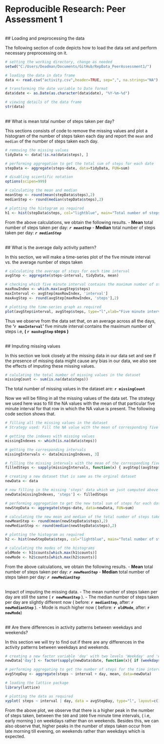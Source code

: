 # Reproducible Research: Peer Assessment 1

<br>
## Loading and preprocessing the data

The following section of code depicts how to load the data set and perform necessary
preprocessing on it.

```{r}
# setting the working directory, change as needed
setwd("C:/Users/Deadman/Documents/GitHub/RepData_PeerAssessment1/")  

# loading the data in data frame
data <- read.csv("activity.csv",header=TRUE, sep=",", na.strings="NA")

# transforming the date variable to Date format
data$date <- as.Date(as.character(data$date), "%Y-%m-%d")

# viewing details of the data frame
str(data)
```
  
    
<br>
## What is mean total number of steps taken per day?

This sections consists of code to remove the missing values and plot a histogram of the number
of steps taken each day and report the `mean` and `median` of the number of steps taken each day.

```{r}

# removing the missing values
tidyData <- data[!is.na(data$steps), ]

# performing aggregation to get the total sum of steps for each date
stepData <- aggregate(steps~date, data=tidyData, FUN=sum)

# disabling scientific notation
options(scipen=999)

# calculating the mean and median
meanStep <- round(mean(stepData$steps),2)
medianStep <- round(median(stepData$steps),2)

# plotting the histogram as required
h1 <- hist(stepData$steps, col="lightblue", main="Total number of steps taken each day", xlab="Steps per day")

```

From the above calculations, we obtain the following results.
 - __Mean__ total number of steps taken per day: ___`r meanStep`___
 - __Median__ total number of steps taken per day: ___`r medianStep`___


<br>
## What is the average daily activity pattern?

In this section, we will make a time-series plot of the five minute interval vs. the average number of steps
taken

```{r}

# calculating the average of steps for each time interval
avgStep <- aggregate(steps~interval, tidyData, mean)

# checking which five minute interval contains the maximum number of steps taken
maxRowIndex <- which.max(avgStep$steps)
maxInterval <- avgStep[maxRowIndex, 'interval']
maxAvgStep <- round(avgStep[maxRowIndex, 'steps'],2)

# plotting the time-series graph as required
plot(avgStep$interval, avgStep$steps, type="l",xlab="Five minute intervals", ylab="Avg. steps taken", main="Average number of steps per time interval across all days")

```

Thus we observe from the data set that, on an average across all the days, the __'`r maxInterval`'__ five minute interval contains the maximum number of steps i.e, __( `r maxAvgStep` steps )__

<br>
## Imputing missing values

In this section we look closely at the missing data in our data set and see if the presence of missing data might cause any bias in our data, we also see the effects of imputing these missing values.

```{r}

# calulating the total number of missing values in the dataset
missingCount <- sum(is.na(data$steps))

```

The total number of missing values in the dataset are: __`r missingCount`__

Now we will be filling in all the missing values of the data set. The strategy we used here was to fill the NA values with the mean of that particular five minute interval for that row in which the NA value is present. The following code
section shows that.

```{r}

# filling all the missing values in the dataset  
# Strategy used: Fill the NA value with the mean of corresponding five minute interval

# getting the indexes with missing values
missingIndexes <- which(is.na(data$steps))

# getting the corresponding intervals
missingIntervals <- data[missingIndexes, 3] 

# filling the missing intervals with the mean of the corresponding five minute interval
filledSteps <- sapply(missingIntervals, function(x) { avgStep[(avgStep$interval==x), 2]})

# creating a new dataset that is same as the orginal dataset 
newData <- data

# now filling in the missing 'steps' data which we just computed above
newData[missingIndexes, 'steps'] <- filledSteps

# performing aggregation to get the new total sum of steps for each date
newStepData <- aggregate(steps~date, data=newData, FUN=sum)

# calculating the new mean and median of the total number of steps taken per day
newMeanStep <- round(mean(newStepData$steps),2)
newMedianStep <- round(median(newStepData$steps),2)

# plotting the histogram as required
h2 <- hist(newStepData$steps, col="lightblue", main="Total number of steps taken each day", xlab="Steps per day")

# calculating the modes of the histograms
oldMode <- h1$counts[which.max(h1$counts)]
newMode <- h2$counts[which.max(h2$counts)]

```

From the above calculations, we obtain the following results.
 - __Mean__ total number of steps taken per day: ___`r newMeanStep`___
 - __Median__ total number of steps taken per day: ___`r newMedianStep`___  
 
<br>
Impact of imputing the missing data.
 - The mean number of steps taken per day are still the same ( __`r newMeanStep`__ ). 
 - The median number of steps taken per day are slightly different now ( before: __`r medianStep`__, after: __`r newMedianStep`__ ).
 - Mode is much higher now ( before: __`r oldMode`__, after: __`r newMode`__)

<br>
## Are there differences in activity patterns between weekdays and weekends?

In this section we will try to find out if there are any differences in the activity patterns between weekdays and weekends.

```{r}

# creating a new factor variable 'day' with two levels 'Weekday' and 'weekend'
newData['day'] <- factor(sapply(newData$date, function(x){ if (weekdays(x) == "Sunday" | weekdays(x) == "Saturday") { "weekend" } else { "weekday"} }))

# performing aggregating to get the number of steps for the time interval and day
avgStepDay <- aggregate(steps ~ interval + day, mean, data=newData)

# loading the lattice package
library(lattice)

# plotting the data as required
xyplot( steps ~ interval | day, data = avgStepDay, type="l", layout=c(1,2), xlab="Five minute intervals", ylab="Number of steps")

```


From the above plot, we observe that there is a higher peak in the number of steps taken, between the `500` and `1000` five minute time intervals, ( i.e, early morning ) on weekdays rather than on weekends. Besides this, we can also observe that, higher peaks in the number of steps taken occur from late morning till evening, on weekends rather than weekdays which is expected.


